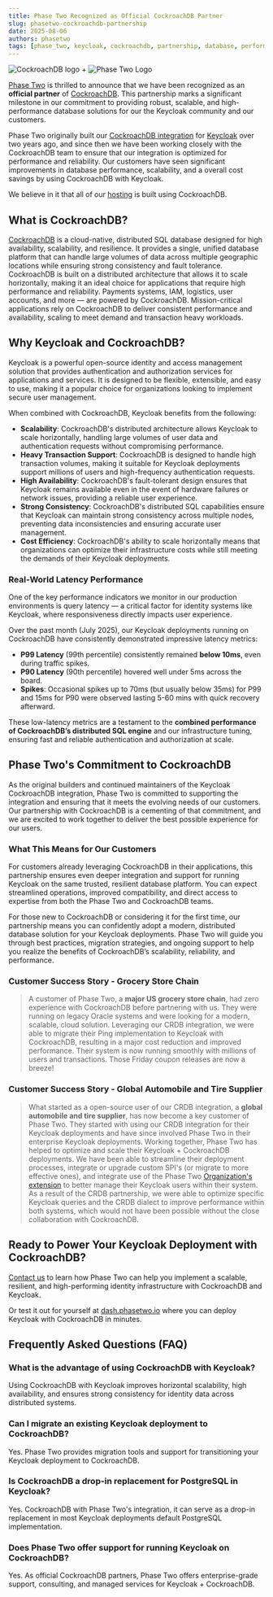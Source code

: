 ```yaml
---
title: Phase Two Recognized as Official CockroachDB Partner
slug: phasetwo-cockroachdb-partnership
date: 2025-08-06
authors: phasetwo
tags: [phase_two, keycloak, cockroachdb, partnership, database, performance]
---
```


<div
  style={{ display: "flex", alignItems: "center", gap: 10, marginBottom: 20 }}
>
  <img
    src="/blog/crdb_partnership/crdb.webp"
    alt="CockroachDB logo"
    style={{ boxShadow: "none" }}
  />
  <span>+</span>
  <img
    src="/img/logo-phasetwo.png"
    style={{ boxShadow: "none" }}
    alt="Phase Two Logo"
  />
</div>

[Phase Two](https://phasetwo.io) is thrilled to announce that we have been recognized as an **official partner** of [CockroachDB](https://www.cockroachlabs.com/partners/locator/). This partnership marks a significant milestone in our commitment to providing robust, scalable, and high-performance database solutions for our the Keycloak community and our customers.

Phase Two originally built our [CockroachDB integration](https://github.com/p2-inc?q=crdb&type=all&language=&sort=#our-docker-images) for [Keycloak](https://quay.io/repository/phasetwo/keycloak-crdb) over two years ago, and since then we have been working closely with the CockroachDB team to ensure that our integration is optimized for performance and reliability. Our customers have seen significant improvements in database performance, scalability, and a overall cost savings by using CockroachDB with Keycloak.

We believe in it that all of our [hosting](https://phasetwo.io/hosting) is built using CockroachDB.

<!-- truncate -->

## What is CockroachDB?

[CockroachDB](https://www.cockroachlabs.com/) is a cloud-native, distributed SQL database designed for high availability, scalability, and resilience. It provides a single, unified database platform that can handle large volumes of data across multiple geographic locations while ensuring strong consistency and fault tolerance. CockroachDB is built on a distributed architecture that allows it to scale horizontally, making it an ideal choice for applications that require high performance and reliability. Payments systems, IAM, logistics, user accounts, and more — are powered by CockroachDB. Mission-critical applications rely on CockroachDB to deliver consistent performance and availability, scaling to meet demand and transaction heavy workloads.

## Why Keycloak and CockroachDB?

Keycloak is a powerful open-source identity and access management solution that provides authentication and authorization services for applications and services. It is designed to be flexible, extensible, and easy to use, making it a popular choice for organizations looking to implement secure user management.

When combined with CockroachDB, Keycloak benefits from the following:

- **Scalability**: CockroachDB's distributed architecture allows Keycloak to scale horizontally, handling large volumes of user data and authentication requests without compromising performance.
- **Heavy Transaction Support**: CockroachDB is designed to handle high transaction volumes, making it suitable for Keycloak deployments support millions of users and high-frequency authentication requests.
- **High Availability**: CockroachDB's fault-tolerant design ensures that Keycloak remains available even in the event of hardware failures or network issues, providing a reliable user experience.
- **Strong Consistency**: CockroachDB's distributed SQL capabilities ensure that Keycloak can maintain strong consistency across multiple nodes, preventing data inconsistencies and ensuring accurate user management.
- **Cost Efficiency**: CockroachDB's ability to scale horizontally means that organizations can optimize their infrastructure costs while still meeting the demands of their Keycloak deployments.

### Real-World Latency Performance

One of the key performance indicators we monitor in our production environments is query latency — a critical factor for identity systems like Keycloak, where responsiveness directly impacts user experience.

Over the past month (July 2025), our Keycloak deployments running on CockroachDB have consistently demonstrated impressive latency metrics:

- **P99 Latency** (99th percentile) consistently remained **below 10ms**, even during traffic spikes.
- **P90 Latency** (90th percentile) hovered well under 5ms across the board.
- **Spikes**: Occasional spikes up to 70ms (but usually below 35ms) for P99 and 15ms for P90 were observed lasting 5-60 mins with quick recovery afterward.

These low-latency metrics are a testament to the **combined performance of CockroachDB’s distributed SQL engine** and our infrastructure tuning, ensuring fast and reliable authentication and authorization at scale.

## Phase Two's Commitment to CockroachDB

As the original builders and continued maintainers of the Keycloak CockroachDB integration, Phase Two is committed to supporting the integration and ensuring that it meets the evolving needs of our customers. Our partnership with CockroachDB is a cementing of that commitment, and we are excited to work together to deliver the best possible experience for our users.

### What This Means for Our Customers

For customers already leveraging CockroachDB in their applications, this partnership ensures even deeper integration and support for running Keycloak on the same trusted, resilient database platform. You can expect streamlined operations, improved compatibility, and direct access to expertise from both the Phase Two and CockroachDB teams.

For those new to CockroachDB or considering it for the first time, our partnership means you can confidently adopt a modern, distributed database solution for your Keycloak deployments. Phase Two will guide you through best practices, migration strategies, and ongoing support to help you realize the benefits of CockroachDB’s scalability, reliability, and performance.

### Customer Success Story - Grocery Store Chain

> A customer of Phase Two, a **major US grocery store chain**, had zero experience with CockroachDB before partnering with us. They were running on legacy Oracle systems and were looking for a modern, scalable, cloud solution. Leveraging our CRDB integration, we were able to migrate their Ping implementation to Keycloak with CockroachDB, resulting in a major cost reduction and improved performance. Their system is now running smoothly with millions of users and transactions. Those Friday coupon releases are now a breeze!

### Customer Success Story - Global Automobile and Tire Supplier

> What started as a open-source user of our CRDB integration, a **global automobile and tire supplier**, has now become a key customer of Phase Two. They started with using our CRDB integration for their Keycloak deployments and have since involved Phase Two in their enterprise Keycloak deployments. Working together, Phase Two has helped to optimize and scale their Keycloak + CockroachDB deployments. We have been able to streamline their deployment processes, integrate or upgrade custom SPI's (or migrate to more effective ones), and integrate use of the Phase Two [Organization's extension](/product/organizations) to better manage their Keycloak users within their system. As a result of the CRDB partnership, we were able to optimize specific Keycloak queries and the CRDB dialect to improve performance within both systems, which would not have been possible without the close collaboration with CockroachDB.

## Ready to Power Your Keycloak Deployment with CockroachDB?

[Contact us](https://phasetwo.io/contact) to learn how Phase Two can help you implement a scalable, resilient, and high-performing identity infrastructure with CockroachDB and Keycloak.

Or test it out for yourself at [dash.phasetwo.io](https://dash.phasetwo.io) where you can deploy Keycloak with CockroachDB in minutes.

## Frequently Asked Questions (FAQ)

### What is the advantage of using CockroachDB with Keycloak?

Using CockroachDB with Keycloak improves horizontal scalability, high availability, and ensures strong consistency for identity data across distributed systems.

### Can I migrate an existing Keycloak deployment to CockroachDB?

Yes. Phase Two provides migration tools and support for transitioning your Keycloak deployment to CockroachDB.

### Is CockroachDB a drop-in replacement for PostgreSQL in Keycloak?

Yes. CockroachDB with Phase Two's integration, it can serve as a drop-in replacement in most Keycloak deployments default PostgreSQL implementation.

### Does Phase Two offer support for running Keycloak on CockroachDB?

Yes. As official CockroachDB partners, Phase Two offers enterprise-grade support, consulting, and managed services for Keycloak + CockroachDB.
